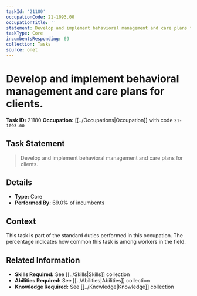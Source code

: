 ```yaml
---
taskId: '21180'
occupationCode: 21-1093.00
occupationTitle: ''
statement: Develop and implement behavioral management and care plans for clients.
taskType: Core
incumbentsResponding: 69
collection: Tasks
source: onet
---
```

# Develop and implement behavioral management and care plans for clients.

**Task ID:** 21180
**Occupation:** [[../Occupations|Occupation]] with code `21-1093.00`

## Task Statement

> Develop and implement behavioral management and care plans for clients.

## Details

- **Type:** Core
- **Performed By:** 69.0% of incumbents

## Context

This task is part of the standard duties performed in this occupation. The percentage indicates how common this task is among workers in the field.

## Related Information

- **Skills Required:** See [[../Skills|Skills]] collection
- **Abilities Required:** See [[../Abilities|Abilities]] collection
- **Knowledge Required:** See [[../Knowledge|Knowledge]] collection
